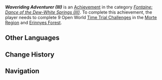 {{Achievement Infobox
|title        = Waveriding Adventurer (III)
|id           = 80297
|order id     = 273
|category     = Fontaine: Dance of the Dew-White Springs (III)
|description  = Complete a total of 9 Open World Time Trial Challenges in the [[Morte Region]] and [[Erinnyes Forest]].
|requirements = 
|primogems    = 20
|tracking     = 
|topic        = Time Trial Challenges
|set          = Waveriding Adventurer (III)
|tier         = 3
|tiers_total  = 3
}}
'''''Waveriding Adventurer (III)''''' is an [[Achievement]] in the category ''[[Fontaine: Dance of the Dew-White Springs (III)]]''. To complete this achievement, the player needs to complete 9 Open World [[Time Trial Challenge]]s in the [[Morte Region]] and [[Erinnyes Forest]].

==Other Languages==
{{Other Languages|Transclude=Waveriding Adventurer (III)}}

==Change History==
{{Change History|4.2}}

==Navigation==
{{Achievement Navbox}}